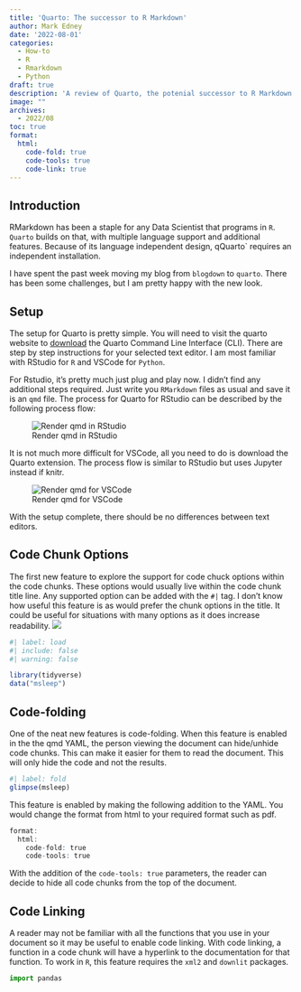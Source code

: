 ```yaml
---
title: 'Quarto: The successor to R Markdown'
author: Mark Edney
date: '2022-08-01'
categories:
  - How-to
  - R
  - Rmarkdown
  - Python
draft: true
description: 'A review of Quarto, the potenial successor to R Markdown'
image: ""
archives:
  - 2022/08
toc: true
format: 
  html: 
    code-fold: true
    code-tools: true
    code-link: true
---
```


## Introduction

RMarkdown has been a staple for any Data Scientist that programs in `R`. `Quarto` builds on that, with multiple language support and additional features. Because of its language independent design, qQuarto` requires an independent installation.

I have spent the past week moving my blog from `blogdown` to `quarto`. There has been some challenges, but I am pretty happy with the new look. 

## Setup

The setup for Quarto is pretty simple. You will need to visit the quarto website to [download](https://quarto.org/docs/get-started/) the Quarto Command Line Interface (CLI). There are step by step instructions for your selected text editor. I am most familiar with RStudio for  `R` and VSCode for `Python`.

For Rstudio, it's pretty much just plug and play now. I didn't find any additional steps required. Just write you `RMarkdown` files as usual and save it is an `qmd` file. The process for Quarto for RStudio can be described by the following process flow:

![Render qmd in RStudio](images/rstudio-qmd-how-it-works.png)

It is not much more difficult for VSCode, all you need to do is download the Quarto extension. The process flow is similar to RStudio but uses Jupyter instead if knitr.

![Render qmd for VSCode](images/qmd-how-it-works.png)

With the setup complete, there should be no differences between text editors.

## Code Chunk Options

The first new feature to explore the support for code chuck options within the code chunks. These options would usually live within the code chunk title line. Any supported option can be added with the `#| ` tag. I don't know how useful this feature is as would prefer the chunk options in the title. It could be useful for situations with many options as it does increase readability. 
![](images/qmd chunk options.png)

```r
#| label: load
#| include: false
#| warning: false

library(tidyverse)
data("msleep")
```

## Code-folding

One of the neat new features is code-folding. When this feature is enabled in the the qmd YAML, the person viewing the document can hide/unhide code chunks. This can make it easier for them to read the document. This will only hide the code and not the results. 

```r
#| label: fold
glimpse(msleep)
```

This feature is enabled by making the following addition to the YAML. You would change the format from html to your required format such as pdf.

```r
format: 
  html: 
    code-fold: true
    code-tools: true
```

With the addition of the `code-tools: true` parameters, the reader can decide to hide all code chunks from the top of the document.

## Code Linking

A reader may not be familiar with all the functions that you use in your document so it may be useful to enable code linking. With code linking, a function in a code chunk will have a hyperlink to the documentation for that function. To work in `R`, this feature requires the `xml2` and `downlit` packages. 

```python
import pandas
```